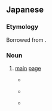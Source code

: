 ==Japanese==

===Etymology===
Borrowed from {{bor|ja|en||main page}}.

===Noun===
{{ja-noun|メイン ページ}}

# {{lb|ja|frequently|_|computing}} [[main]] [[page]]
#: {{ja-usex|ウィクショナリーの'''メインページ'''|^ウィクショナリー の '''メイン ページ'''|Wiktionary '''Main Page'''}}
#* {{quote-book|ja|2003||Web jōhō no ākitekucha||78|trans-title=Web information architecture|pageurl=https://books.google.com/books?id=wAT8RB3Jkd0C&pg=PA78}}
#*: {{ja-usex|ユーザーとサイトの会%話は、普%通サイトの'''メインページ'''から始まります。その会%話がどれだけうまくいくかを察%知するには、サイトの'''メインページ'''を見て自%問してみてください。「このページで目%立っているラベルは自%分が見ても突%出した印%象を受けるのだろうか?、もしそうなら、それはなぜだろう?」|ユーザー と サイト の かい%わ は、 ふ%つう サイト の '''メイン ページ''' から はじまります。 その かい%わ が どれだけ うまく いく か を さっ%ち する に は、 サイト の '''メイン ページ''' を みて じ%もん して みて ください。 「この ページ で め%だっている ラベル は じ%ぶん が みて も とっ%しゅつ した いん%しょう を うける の だろう か?、もし そう なら、 それ は なぜ だろう?」|The conversation between user and site typically begins with the site’s '''main page'''. To see how well that conversation is going, try looking at the '''main page''' and asking yourself, “Do the labels that stand out on this page make an impression? If so, how?”}}
#* {{quote-book|ja|2013|Shimizu Haruki|Android apuri kaihatsu||312|trans-title=Android app development|pageurl=https://books.google.com/books?id=PtMaOKkcV3MC&pg=PA312}}
#*: {{ja-usex|図%１%実%験%用アプリ。左から'''メインページ'''、第%１のページ、第%２のページ。|ず %いち% じっ%けん% よう アプリ。 ひだり から '''メイン ページ'''、 だい%-いち の ページ、だい%-に の ページ。|Fig. 1: Test app. From left: '''main page''', first page, second page.}}
#* {{quote-book|ja|2016|Maeda Gō|Nyūmon Redmine||260|edition=5th|trans-title=Introduction to Redmine|pageurl=https://books.google.co.jp/books?id=Rj_hDQAAQBAJ&pg=PA260}}
#*: {{ja-usex|'''メインページ'''はWikiの起点となるページであり、プロジェクトメニューのWikiをクリックすると最初に表示されるページです。|'''^メイン ページ''' は ^ウィキ の きてん と なる ページ であり、 プロジェクト メニュー の ^ウィキ を クリック する と さいしょ に ひょうじ される ページ です。|The '''main page''' is the starting page for the Wiki, the first page shown when you click the Wiki project menu.}}